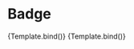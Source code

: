 

<Meta title="Components/ListItem" component={ListItem} />

# Badge

<Canvas>
  <Story
    name="With icon"
    args={{
      children: "umożliwiamy adopcję za granicę",
      variant: "primary",
      iconName: "done",
    }}
  >
    {Template.bind()}
  </Story>
  <Story
    name="Without icon"
    args={{
      children: "umożliwiamy adopcję za granicę",
      variant: "gray",
    }}
  >
    {Template.bind()}
  </Story>
</Canvas>

<ArgsTable />

